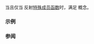 {{cpp/experimental/reflect/title|SpecialMemberFunction}}
{{cpp/experimental/reflect/navbar}}
{{ddcl | since=reflection_ts | header=experimental/reflect | 1=
template&lt; class T &gt;
concept SpecialMemberFunction = RecordMember&lt;T&gt; &amp;&amp; /* 见下文 */;
}}

当且仅当 {{tt|T}} 反射[[cpp/language/member functions#特殊成员函数|特殊成员函数]]时，满足 {{tt|SpecialMemberFunction}} 概念。

===示例===
{{todo|examples}}

===参阅===
{{todo|templatization}}